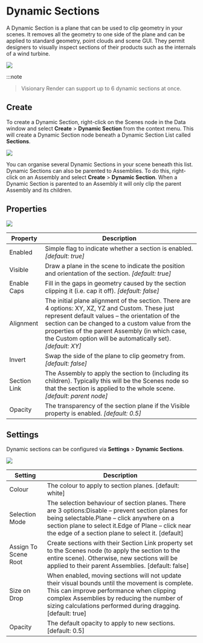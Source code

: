 # Dynamic Sections

A Dynamic Section is a plane that can be used to clip geometry in your scenes. It removes all the geometry to one side of the plane and can be applied to standard geometry, point clouds and scene GUI. They permit designers to visually inspect sections of their products such as the internals of a wind turbine.

![](/img/user-manual/chapter19/1.jpg)

:::note
> Visionary Render can support up to 6 dynamic sections at once.

## Create

To create a Dynamic Section, right-click on the Scenes node in the Data window and select **Create** > **Dynamic Section** from the context menu. This will create a Dynamic Section node beneath a Dynamic Section List called **Sections**.

![](/img/user-manual/chapter19/2.jpg)

You can organise several Dynamic Sections in your scene beneath this list. Dynamic Sections can also be parented to Assemblies. To do this, right-click on an Assembly and select **Create** > **Dynamic Section**. When a Dynamic Section is parented to an Assembly it will only clip the parent Assembly and its children.

## Properties

![](/img/user-manual/chapter19/3.jpg)

| Property     | Description                                                                                                                                                                                                                                                                                                              |
|--------------|--------------------------------------------------------------------------------------------------------------------------------------------------------------------------------------------------------------------------------------------------------------------------------------------------------------------------|
| Enabled      | Simple flag to indicate whether a section is enabled. *\[default: true\]*                                                                                                                                                                                                                                                |
| Visible      | Draw a plane in the scene to indicate the position and orientation of the section. *\[default: true\]*                                                                                                                                                                                                                   |
| Enable Caps  | Fill in the gaps in geometry caused by the section clipping it (i.e. cap it off). *\[default: false\]*                                                                                                                                                                                                                   |
| Alignment    | The initial plane alignment of the section. There are 4 options: XY, XZ, YZ and Custom. These just represent default values – the orientation of the section can be changed to a custom value from the properties of the parent Assembly (in which case, the Custom option will be automatically set). *\[default: XY\]* |
| Invert       | Swap the side of the plane to clip geometry from. *\[default: false\]*                                                                                                                                                                                                                                                   |
| Section Link | The Assembly to apply the section to (including its children). Typically this will be the Scenes node so that the section is applied to the whole scene. *\[default: parent node\]*                                                                                                                                      |
| Opacity      | The transparency of the section plane if the Visible property is enabled. *\[default: 0.5\]*                                                                                                                                                                                                                             |

## Settings

Dynamic sections can be configured via **Settings** > **Dynamic Sections**.

![](/img/user-manual/chapter19/4.jpg)

| Setting | Description |
| --- | --- |
| Colour | The colour to apply to section planes. [default: white] |
| Selection Mode | The selection behaviour of section planes. There are 3 options:Disable – prevent section planes for being selectable.Plane – click anywhere on a section plane to select it.Edge of Plane – click near the edge of a section plane to select it. [default] |
| Assign To Scene Root | Create sections with their Section Link property set to the Scenes node (to apply the section to the entire scene). Otherwise, new sections will be applied to their parent Assemblies. [default: false] |
| Size on Drop | When enabled, moving sections will not update their visual bounds until the movement is complete. This can improve performance when clipping complex Assemblies by reducing the number of sizing calculations performed during dragging. [default: true] |
| Opacity | The default opacity to apply to new sections. [default: 0.5] |
